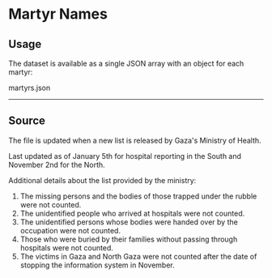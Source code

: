 # Martyr Names

## Usage

The dataset is available as a single JSON array with an object for each martyr:


<ExternalLinkButton to="/data/martyrs.json">martyrs.json</ExternalLinkButton>

---

## Source

The file is updated when a new list is released by Gaza's Ministry of Health.

Last updated as of January 5th for hospital reporting in the South and November 2nd for the North.

Additional details about the list provided by the ministry:

1. The missing persons and the bodies of those trapped under the rubble were not counted.
2. The unidentified people who arrived at hospitals were not counted.
3. The unidentified persons whose bodies were handed over by the occupation were not counted.
4. Those who were buried by their families without passing through hospitals were not counted.
5. The victims in Gaza and North Gaza were not counted after the date of stopping the information system in November.
